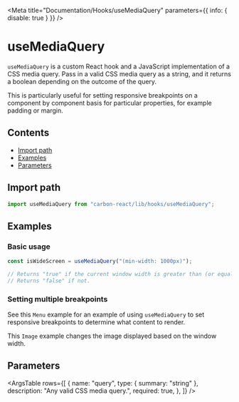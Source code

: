 
<Meta
  title="Documentation/Hooks/useMediaQuery"
  parameters={{ info: { disable: true } }}
/>

# useMediaQuery

`useMediaQuery` is a custom React hook and a JavaScript implementation of a CSS media query. Pass in a valid CSS media query as a string, and it returns a boolean depending on the outcome of the query.

This is particularly useful for setting responsive breakpoints on a component by component basis for particular properties, for example padding or margin.

## Contents

- [Import path](#import-path)
- [Examples](#examples)
- [Parameters](#parameters)

## Import path

```javascript
import useMediaQuery from "carbon-react/lib/hooks/useMediaQuery";
```

## Examples

### Basic usage

```javascript
const isWideScreen = useMediaQuery("(min-width: 1000px)");

// Returns "true" if the current window width is greater than (or equal to) 1000px
// Returns "false" if not.
```

### Setting multiple breakpoints

See this `Menu` <LinkTo kind="Menu" story="responsive composition">example</LinkTo> for an example of using `useMediaQuery` to set responsive breakpoints to determine what content to render.

This `Image` <LinkTo kind="Image" story="custom responsive behaviour">example</LinkTo> changes the image displayed based on the window width.

## Parameters

<ArgsTable
  rows={[
    {
      name: "query",
      type: { summary: "string" },
      description: "Any valid CSS media query.",
      required: true,
    },
  ]}
/>
